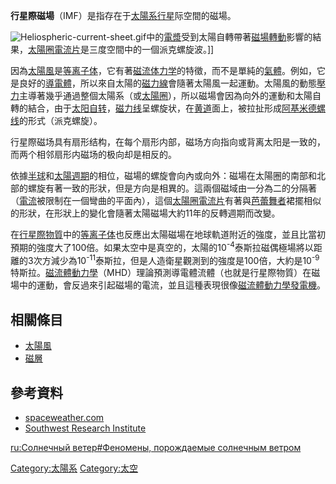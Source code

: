 '''行星際磁場'''（IMF）是指存在于[[太陽系|太陽系]][[行星|行星]]际空間的磁場。

[[Image:Heliospheric-current-sheet.gif|thumb]]中的[[電漿|電漿]]受到太陽自轉帶著[[磁場轉動|磁場轉動]]影響的結果，[[太陽圈電流片|太陽圈電流片]]是三度空間中的一個派克螺旋波。]]

因為[[太陽風|太陽風]]是[[等离子体|等离子体]]，它有著[[磁流体力学|磁流体力学]]的特徵，而不是單純的[[氣體|氣體]]。例如，它是良好的[[導體|導電體]]，所以來自太陽的[[磁場|磁力線]]會隨著太陽風一起運動。太陽風的動態[[壓力|壓力]]主導著{{le|磁壓|Magnetic pressure}}幾乎通過整個太陽系（或[[太陽圈|太陽圈]]），所以磁場會因為向外的運動和太陽自轉的結合，由于[[太阳自转|太阳自转]]，[[磁力线|磁力线]]呈螺旋状，在[[黄道|黄道]]面上，被拉扯形成[[阿基米德螺线|阿基米德螺线]]的形式（派克螺旋）。

行星際磁场具有扇形结构，在每个扇形内部，磁场方向指向或背离太阳是一致的，而两个相邻扇形内磁场的极向却是相反的。

依據[[地球|半球]]和[[太陽週期|太陽週期]]的相位，磁場的螺旋會向內或向外：磁場在太陽圈的南部和北部的螺旋有著一致的形狀，但是方向是相異的。這兩個磁域由一分為二的{{le|電流片|Current sheet}}分隔著（[[電流|電流]]被限制在一個彎曲的平面內），這個[[太陽圈電流片|太陽圈電流片]]有著與[[芭蕾舞|芭蕾舞者]]裙擺相似的形狀，在形狀上的變化會隨著太陽磁場大約11年的反轉週期而改變。

在[[行星際物質|行星際物質]]中的[[等离子体|等离子体]]也反應出太陽磁場在地球軌道附近的強度，並且比當初預期的強度大了100倍。如果太空中是真空的，太陽的10<sup>-4</sup>泰斯拉磁偶極場將以距離的3次方減少為10<sup>-11</sup>泰斯拉，但是人造衛星觀測到的強度是100倍，大約是10<sup>-9</sup>特斯拉。[[磁流體動力學|磁流體動力學]]（MHD）理論預測導電體流體（也就是行星際物質）在磁場中的運動，會反過來引起磁場的電流，並且這種表現很像[[磁流體動力學發電機|磁流體動力學發電機]]。

== 相關條目 ==
* [[太陽風|太陽風]]
* [[磁層|磁層]]

== 參考資料 ==

<references/>
* [http://www.spaceweather.com/glossary/imf.html spaceweather.com] {{Wayback|url=http://www.spaceweather.com/glossary/imf.html |date=20210408135546 }}
* [https://web.archive.org/web/20120429193636/http://pluto.space.swri.edu/image/glossary/IMF.html Southwest Research Institute]

{{space-stub}}

{{磁層}}

[[Category:太陽系|Category:太陽系]]
[[Category:太空|Category:太空]]
[[ru:Солнечный_ветер#Феномены,_порождаемые_солнечным_ветром|ru:Солнечный ветер#Феномены, порождаемые солнечным ветром]]